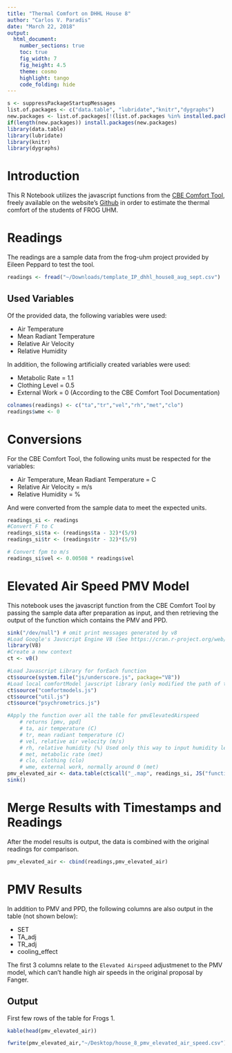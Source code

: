 ```yaml
---
title: "Thermal Comfort on DHHL House 8"
author: "Carlos V. Paradis"
date: "March 22, 2018"
output: 
  html_document:
    number_sections: true
    toc: true
    fig_width: 7
    fig_height: 4.5
    theme: cosmo
    highlight: tango
    code_folding: hide
---
```


```r
s <- suppressPackageStartupMessages
list.of.packages <- c("data.table", "lubridate","knitr","dygraphs")
new.packages <- list.of.packages[!(list.of.packages %in% installed.packages()[,"Package"])]
if(length(new.packages)) install.packages(new.packages)
library(data.table)
library(lubridate)
library(knitr)
library(dygraphs)
```


# Introduction

This R Notebook utilizes the javascript functions from the [CBE Comfort Tool](http://comfort.cbe.berkeley.edu/), freely available on the website's [Github](https://github.com/CenterForTheBuiltEnvironment/comfort_tool/tree/master/static/js) in order to estimate the thermal comfort of the students of FROG UHM.

# Readings

The readings are a sample data from the frog-uhm project provided by Eileen Peppard to test the tool.

```r
readings <- fread("~/Downloads/template_IP_dhhl_house8_aug_sept.csv")
```

## Used Variables

Of the provided data, the following variables were used:

 * Air Temperature
 * Mean Radiant Temperature
 * Relative Air Velocity 
 * Relative Humidity 
 
In addition, the following artificially created variables were used:

 * Metabolic Rate = 1.1
 * Clothing Level = 0.5
 * External Work = 0 (According to the CBE Comfort Tool Documentation)

```r
colnames(readings) <- c("ta","tr","vel","rh","met","clo") 
readings$wme <- 0
```

# Conversions

For the CBE Comfort Tool, the following units must be respected for the variables:

 * Air Temperature, Mean Radiant Temperature = C
 * Relative Air Velocity = m/s
 * Relative Humidity = %
 
And were converted from the sample data to meet the expected units.

```r
readings_si <- readings
#Convert F to C
readings_si$ta <- (readings$ta - 32)*(5/9)
readings_si$tr <- (readings$tr - 32)*(5/9)

# Convert fpm to m/s
readings_si$vel <- 0.00508 * readings$vel
```


# Elevated Air Speed PMV Model

This notebook uses the javascript function from the CBE Comfort Tool by passing the sample data after preparation as input, and then retrieving the output of the function which contains the PMV and PPD. 

```r
sink("/dev/null") # omit print messages generated by v8
#Load Google's Javscript Engine V8 (See https://cran.r-project.org/web/packages/V8/vignettes/v8_intro.html)
library(V8)
#Create a new context
ct <- v8()

#Load Javascript Library for forEach function
ct$source(system.file("js/underscore.js", package="V8"))
#Load local comfortModel javscript library (only modified the path of the libraries)
ct$source("comfortmodels.js")
ct$source("util.js")
ct$source("psychrometrics.js")

#Apply the function over all the table for pmvElevatedAirspeed
    # returns [pmv, ppd]
    # ta, air temperature (C)
    # tr, mean radiant temperature (C)
    # vel, relative air velocity (m/s)
    # rh, relative humidity (%) Used only this way to input humidity level
    # met, metabolic rate (met)
    # clo, clothing (clo)
    # wme, external work, normally around 0 (met)
pmv_elevated_air <- data.table(ct$call("_.map", readings_si, JS("function(x){return(comf.pmvElevatedAirspeed(x.ta,x.tr,x.vel,x.rh,x.clo,x.met,x.wme))}")))
sink()
```

# Merge Results with Timestamps and Readings

After the model results is output, the data is combined with the original readings for comparison.

```r
pmv_elevated_air <- cbind(readings,pmv_elevated_air)
```

# PMV Results

In addition to PMV and PPD, the following columns are also output in the table (not shown below):

 * SET
 * TA_adj
 * TR_adj
 * cooling_effect
 
 The first 3 columns relate to the `Elevated Airspeed` adjustmenet to the PMV model, which can't handle high air speeds in the original proposal by Fanger. 

## Output

First few rows of the table for Frogs 1. 

```r
kable(head(pmv_elevated_air))
```

```r
fwrite(pmv_elevated_air,"~/Desktop/house_8_pmv_elevated_air_speed.csv")
```